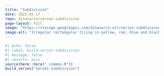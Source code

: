 ```yaml
---
title: "Subdivision"
date: 2023-02-17
repo: djnavarro/series-subdivision
page-layout: full
image: "https://storage.googleapis.com/djnavarro-art/series-subdivision/800/subdivision_12_2249.png"
image-alt: "Irregular rectangular tiling in yellow, red, blue and black, with circular shaped disruptions to the pattern"
---
```

   
::: {.grid}
  
```r
#| echo: false
#| label: build-series-subdivision
#| message: false
#| results: asis
source(here::here("_common.R"))
build_series("series-subdivision")
```
   
:::
   
